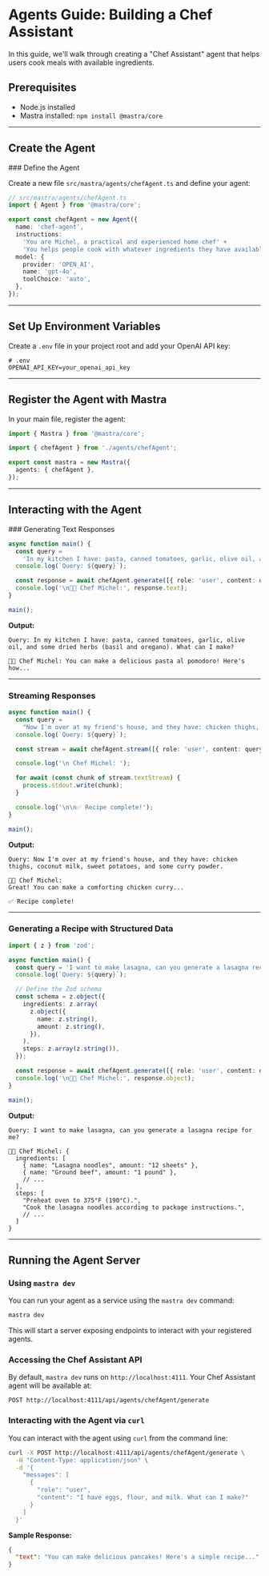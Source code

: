
# Agents Guide: Building a Chef Assistant

In this guide, we'll walk through creating a "Chef Assistant" agent that helps users cook meals with available ingredients.

## Prerequisites

- Node.js installed
- Mastra installed: `npm install @mastra/core`

---

## Create the Agent

<Steps>
### Define the Agent

Create a new file `src/mastra/agents/chefAgent.ts` and define your agent:

```ts copy filename="src/mastra/agents/chefAgent.ts"
// src/mastra/agents/chefAgent.ts
import { Agent } from '@mastra/core';

export const chefAgent = new Agent({
  name: 'chef-agent',
  instructions:
    'You are Michel, a practical and experienced home chef' +
    'You helps people cook with whatever ingredients they have available.',
  model: {
    provider: 'OPEN_AI',
    name: 'gpt-4o',
    toolChoice: 'auto',
  },
});
```

---

## Set Up Environment Variables

Create a `.env` file in your project root and add your OpenAI API key:

```env
# .env
OPENAI_API_KEY=your_openai_api_key
```

---

## Register the Agent with Mastra

In your main file, register the agent:

```ts filename="src/mastra/index.ts"
import { Mastra } from '@mastra/core';

import { chefAgent } from './agents/chefAgent';

export const mastra = new Mastra({
  agents: { chefAgent },
});
```

---

</Steps >

## Interacting with the Agent

<Steps>
### Generating Text Responses

```ts filename="src/mastra/index.ts"
async function main() {
  const query =
    'In my kitchen I have: pasta, canned tomatoes, garlic, olive oil, and some dried herbs (basil and oregano). What can I make?';
  console.log(`Query: ${query}`);

  const response = await chefAgent.generate([{ role: 'user', content: query }]);
  console.log('\n👨‍🍳 Chef Michel:', response.text);
}

main();
```

**Output:**

```
Query: In my kitchen I have: pasta, canned tomatoes, garlic, olive oil, and some dried herbs (basil and oregano). What can I make?

👨‍🍳 Chef Michel: You can make a delicious pasta al pomodoro! Here's how...
```

---

### Streaming Responses

```ts filename="src/mastra/index.ts"
async function main() {
  const query =
    "Now I'm over at my friend's house, and they have: chicken thighs, coconut milk, sweet potatoes, and some curry powder.";
  console.log(`Query: ${query}`);

  const stream = await chefAgent.stream([{ role: 'user', content: query }]);

  console.log('\n Chef Michel: ');

  for await (const chunk of stream.textStream) {
    process.stdout.write(chunk);
  }

  console.log('\n\n✅ Recipe complete!');
}

main();
```

**Output:**

```
Query: Now I'm over at my friend's house, and they have: chicken thighs, coconut milk, sweet potatoes, and some curry powder.

👨‍🍳 Chef Michel:
Great! You can make a comforting chicken curry...

✅ Recipe complete!
```

---

### Generating a Recipe with Structured Data

```ts filename="src/mastra/index.ts"
import { z } from 'zod';

async function main() {
  const query = 'I want to make lasagna, can you generate a lasagna recipe for me?';
  console.log(`Query: ${query}`);

  // Define the Zod schema
  const schema = z.object({
    ingredients: z.array(
      z.object({
        name: z.string(),
        amount: z.string(),
      }),
    ),
    steps: z.array(z.string()),
  });

  const response = await chefAgent.generate([{ role: 'user', content: query }], { output: schema });
  console.log('\n👨‍🍳 Chef Michel:', response.object);
}

main();
```

**Output:**

```
Query: I want to make lasagna, can you generate a lasagna recipe for me?

👨‍🍳 Chef Michel: {
  ingredients: [
    { name: "Lasagna noodles", amount: "12 sheets" },
    { name: "Ground beef", amount: "1 pound" },
    // ...
  ],
  steps: [
    "Preheat oven to 375°F (190°C).",
    "Cook the lasagna noodles according to package instructions.",
    // ...
  ]
}
```

---

</Steps >

## Running the Agent Server

<Steps>

### Using `mastra dev`

You can run your agent as a service using the `mastra dev` command:

```bash
mastra dev
```

This will start a server exposing endpoints to interact with your registered agents.

### Accessing the Chef Assistant API

By default, `mastra dev` runs on `http://localhost:4111`. Your Chef Assistant agent will be available at:

```
POST http://localhost:4111/api/agents/chefAgent/generate
```

### Interacting with the Agent via `curl`

You can interact with the agent using `curl` from the command line:

```bash
curl -X POST http://localhost:4111/api/agents/chefAgent/generate \
  -H "Content-Type: application/json" \
  -d '{
    "messages": [
      {
        "role": "user",
        "content": "I have eggs, flour, and milk. What can I make?"
      }
    ]
  }'
```

**Sample Response:**

```json
{
  "text": "You can make delicious pancakes! Here's a simple recipe..."
}
```

</Steps>
